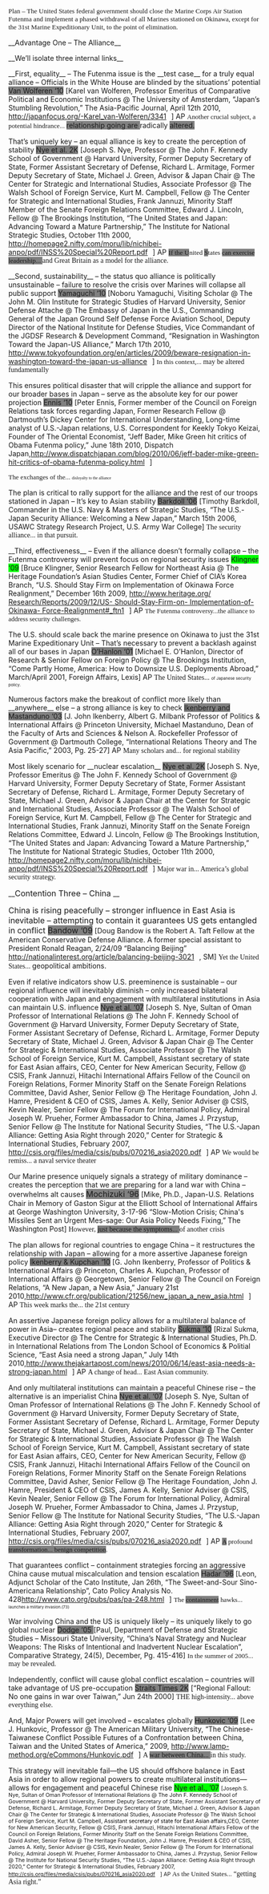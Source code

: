 <span style="font-family: 'Times New Roman',serif; font-size: 10pt;">Plan – The United States federal government should close the Marine Corps Air Station Futenma and implement a phased withdrawal of all Marines stationed on Okinawa, except for the 31st Marine Expeditionary Unit, to the point of elimination.</span>


__Advantage One – The Alliance__

__We’ll isolate three internal links__

__First, equality__ – The Futenma issue is the __test case__ for a truly equal alliance – Officials in the White House are blinded by the situations’ potential
<span style="background-attachment: initial; background-clip: initial; background-color: gray; background-image: initial; background-origin: initial;">Van Wolferen ‘10</span>
[Karel van Wolferen, Professor Emeritus of Comparative Political and Economic Institutions @ The University of Amsterdam, “Japan’s Stumbling Revolution,” The Asia-Pacific Journal, April 12th 2010, <span style="background-attachment: initial; background-clip: initial; background-color: initial; background-origin: initial; background-position: 100% 50%; background-repeat: no-repeat no-repeat; color: windowtext; padding-right: 10px; text-decoration: none;">[[http://japanfocus.org/-Karel_van-Wolferen/3341]]</span>] AP
<span style="font-family: 'Times New Roman',serif; font-size: 10pt;">Another crucial subject, a potential hindrance... </span><span style="background-attachment: initial; background-clip: initial; background-color: gray; background-image: initial; background-origin: initial;">relationship going are </span>radically <span style="background-attachment: initial; background-clip: initial; background-color: gray; background-image: initial; background-origin: initial;">altered.</span>


That’s uniquely key – an equal alliance is key to create the perception of stability
<span style="background-attachment: initial; background-clip: initial; background-color: gray; background-image: initial; background-origin: initial;">Nye et al. 2K</span>
[Joseph S. Nye, Professor @ The John F. Kennedy School of Government @ Harvard University, Former Deputy Secretary of State, Former Assistant Secretary of Defense, Richard L. Armitage, Former Deputy Secretary of State, Michael J. Green, Advisor & Japan Chair @ The Center for Strategic and International Studies, Associate Professor @ The Walsh School of Foreign Service, Kurt M. Campbell, Fellow @ The Center for Strategic and International Studies, Frank Jannuzi, Minority Staff Member of the Senate Foreign Relations Committee, Edward J. Lincoln, Fellow @ The Brookings Institution, “The United States and Japan: Advancing Toward a Mature Partnership,” The Institute for National Strategic Studies, October 11th 2000, <span style="background-attachment: initial; background-clip: initial; background-color: initial; background-origin: initial; background-position: 100% 50%; background-repeat: no-repeat no-repeat; color: windowtext; padding-right: 10px; text-decoration: none;">[[http://homepage2.nifty.com/moru/lib/nichibei-anpo/pdf/INSS%20Special%20Report.pdf]]</span>] AP
<span class="underline"><span style="background-attachment: initial; background-clip: initial; background-color: gray; background-image: initial; background-origin: initial; font-family: 'Times New Roman',serif; font-size: 10pt;">If the U</span></span><span style="font-family: 'Times New Roman',serif; font-size: 10pt;">nited <span class="underline"><span style="background-attachment: initial; background-clip: initial; background-color: gray; background-image: initial; background-origin: initial;">S</span>t</span>ates <span class="underline"><span style="background-attachment: initial; background-clip: initial; background-color: gray; background-image: initial; background-origin: initial;">can exercise leadership... </span></span></span><span style="font-family: 'Times New Roman',serif;">and Great Britain as a model for the alliance.</span>


__Second, sustainability__ – the status quo alliance is politically unsustainable – failure to resolve the crisis over Marines will collapse all public support
<span style="background-attachment: initial; background-clip: initial; background-color: gray; background-image: initial; background-origin: initial;">Yamaguchi ‘10</span>
[Noboru Yamaguchi, Visiting Scholar @ The John M. Olin Institute for Strategic Studies of Harvard University, Senior Defense Attache @ The Embassy of Japan in the U.S., Commanding General of the Japan Ground Self Defense Force Aviation School, Deputy Director of the National Institute for Defense Studies, Vice Commandant of the JGDSF Research & Development Command, “Resignation in Washington Toward the Japan-US Alliance,” March 17th 2010, <span style="background-attachment: initial; background-clip: initial; background-color: initial; background-origin: initial; background-position: 100% 50%; background-repeat: no-repeat no-repeat; color: windowtext; padding-right: 10px; text-decoration: none;">[[http://www.tokyofoundation.org/en/articles/2009/beware-resignation-in-washington-toward-the-japan-us-alliance]]</span>]
<span class="underline"><span style="font-family: 'Times New Roman',serif; font-size: 10pt;">In this context,... </span></span><span style="font-family: 'Times New Roman',serif;">may be altered fundamentally</span>


This ensures political disaster that will cripple the alliance and support for our broader bases in Japan – serve as the absolute key for our power projection
<span style="background-attachment: initial; background-clip: initial; background-color: gray; background-image: initial; background-origin: initial;">Ennis ‘10</span>
[Peter Ennis, Former member of the Council on Foreign Relations task forces regarding Japan, Former Research Fellow @ Dartmouth’s Dickey Center for International Understanding, Long-time analyst of U.S.-Japan relations, U.S. Correspondent for Keekly Tokyo Keizai, Founder of The Oriental Economist, “Jeff Bader, Mike Green hit critics of Obama Futenma policy,” June 18th 2010, Dispatch Japan,<span style="background-attachment: initial; background-clip: initial; background-color: initial; background-origin: initial; background-position: 100% 50%; background-repeat: no-repeat no-repeat; color: windowtext; padding-right: 10px; text-decoration: none;">[[http://www.dispatchjapan.com/blog/2010/06/jeff-bader-mike-green-hit-critics-of-obama-futenma-policy.html]]</span>]

<span style="font-family: 'Times New Roman',serif; font-size: 10pt;">The exchanges of the... </span><span style="font-family: 'Times New Roman',serif; font-size: 8px; line-height: 12px;">disloyalty to the alliance</span>

The plan is critical to rally support for the alliance and the rest of our troops stationed in Japan – It’s key to Asian stability
<span style="background-attachment: initial; background-clip: initial; background-color: gray; background-image: initial; background-origin: initial;">Barkdoll ‘06</span>
[Timothy Barkdoll, Commander in the U.S. Navy & Masters of Strategic Studies, “The U.S.-Japan Security Alliance: Welcoming a New Japan,” March 15th 2006, USAWC Strategy Research Project, U.S. Army War College]
<span style="font-family: 'Times New Roman',serif;">The security alliance... in that pursuit.</span>


__Third, effectiveness__ – Even if the alliance doesn’t formally collapse – the Futenma controversy will prevent focus on regional security issues
<span style="background-attachment: initial; background-clip: initial; background-color: lime; background-image: initial; background-origin: initial;">Klingner ‘09</span>
<span style="margin: 0px;">[Bruce Klingner, Senior Research Fellow for Northeast Asia @ The Heritage Foundation’s Asian Studies Center, Former Chief of CIA’s Korea Branch, “U.S. Should Stay Firm on Implementation of Okinawa Force Realignment,” December 16th 2009, <span style="background-attachment: initial; background-clip: initial; background-color: initial; background-origin: initial; background-position: 100% 50%; background-repeat: no-repeat no-repeat; color: #114170; padding-right: 10px;">[[@http://www.heritage.org/Research/Reports/2009/12/US-Should-Stay-Firm-on-Implementation-of-Okinawa-Force-Realignment#_ftn1|http://www.heritage.org/ Research/Reports/2009/12/US- Should-Stay-Firm-on- Implementation-of-Okinawa- Force-Realignment#_ftn1]]</span>] AP</span>
<span style="margin: 0px;"> <span style="font-family: 'Times New Roman',serif; font-size: 10pt;">The Futenma controversy...</span><span style="font-family: 'Times New Roman',serif; font-size: 13px;">the alliance to address security challenges.</span></span>


The U.S. should scale back the marine presence on Okinawa to just the 31st Marine Expeditionary Unit – That’s necessary to prevent a backlash against all of our bases in Japan
<span style="background-attachment: initial; background-clip: initial; background-color: gray; background-image: initial; background-origin: initial;">O’Hanlon ‘01</span>
[Michael E. O’Hanlon, Director of Research & Senior Fellow on Foreign Policy @ The Brookings Institution, “Come Partly Home, America: How to Downsize U.S. Deployments Abroad,” March/April 2001, Foreign Affairs, Lexis] AP
<span style="font-family: 'Times New Roman',serif;">The United States... </span><span style="font-size: 8px; line-height: 12px;">of Japanese security policy.</span>

Numerous factors make the breakout of conflict more likely than __anywhere__ else – a strong alliance is key to check
<span style="background-attachment: initial; background-clip: initial; background-color: gray; background-image: initial; background-origin: initial;">Ikenberry and Mastanduno ‘03</span>
[J. John Ikenberry, Albert G. Milbank Professor of Politics & International Affairs @ Princeton University, Michael Mastanduno, Dean of the Faculty of Arts and Sciences & Nelson A. Rockefeller Professor of Government @ Dartmouth College, “International Relations Theory and The Asia Pacific,” 2003, Pg. 25-27] AP
<span style="font-family: 'Times New Roman',serif;">Many scholars and... for regional stability</span>

Most likely scenario for __nuclear escalation__
<span style="background-attachment: initial; background-clip: initial; background-color: gray; background-image: initial; background-origin: initial;">Nye et al. 2K</span>
[Joseph S. Nye, Professor Emeritus @ The John F. Kennedy School of Government @ Harvard University, Former Deputy Secretary of State, Former Assistant Secretary of Defense, Richard L. Armitage, Former Deputy Secretary of State, Michael J. Green, Advisor & Japan Chair at the Center for Strategic and International Studies, Associate Professor @ The Walsh School of Foreign Service, Kurt M. Campbell, Fellow @ The Center for Strategic and International Studies, Frank Jannuzi, Minority Staff on the Senate Foreign Relations Committee, Edward J. Lincoln, Fellow @ The Brookings Institution, “The United States and Japan: Advancing Toward a Mature Partnership,” The Institute for National Strategic Studies, October 11th 2000, <span style="background-attachment: initial; background-clip: initial; background-color: initial; background-origin: initial; background-position: 100% 50%; background-repeat: no-repeat no-repeat; color: windowtext; padding-right: 10px; text-decoration: none;">[[http://homepage2.nifty.com/moru/lib/nichibei-anpo/pdf/INSS%20Special%20Report.pdf]]</span>]
<span style="font-family: 'Times New Roman',serif;">Major war in... America’s global security strategy.</span>

<span class="Heading2Char1">__<span style="font-size: 12pt;">Contention Three – China </span>__</span>

<span class="Heading2Char1"> <span style="font-size: 12pt;">China is rising peacefully – stronger influence in East Asia is inevitable – attempting to contain it guarantees US gets entangled in conflict </span></span>
<span class="Heading2Char1"> <span style="background-attachment: initial; background-clip: initial; background-color: gray; background-image: initial; background-origin: initial; font-size: 12pt;">Bandow ‘09</span></span>
<span class="cardChar">[Doug Bandow is the Robert A. Taft Fellow at the American Conservative Defense Alliance. A former special assistant to President Ronald Reagan, 2/24/09 “Balancing Beijing” <span style="background-attachment: initial; background-clip: initial; background-color: initial; background-origin: initial; background-position: 100% 50%; background-repeat: no-repeat no-repeat; padding-right: 10px;">[[http://nationalinterest.org/article/balancing-beijing-3021]]</span>, SM] </span>
<span style="font-family: 'Times New Roman',serif;">Yet the United States... </span>geopolitical ambitions.

Even if relative indicators show U.S. preeminence is sustainable – our regional influence will inevitably diminish – only increased bilateral cooperation with Japan and engagement with multilateral institutions in Asia can maintain U.S. influence
<span style="background-attachment: initial; background-clip: initial; background-color: gray; background-image: initial; background-origin: initial;">Nye et al. ‘07</span>
[Joseph S. Nye, Sultan of Oman Professor of International Relations @ The John F. Kennedy School of Government @ Harvard University, Former Deputy Secretary of State, Former Assistant Secretary of Defense, Richard L. Armitage, Former Deputy Secretary of State, Michael J. Green, Advisor & Japan Chair @ The Center for Strategic & International Studies, Associate Professor @ The Walsh School of Foreign Service, Kurt M. Campbell, Assistant secretary of state for East Asian affairs, CEO, Center for New American Security, Fellow @ CSIS, Frank Jannuzi, Hitachi International Affairs Fellow of the Council on Foreign Relations, Former Minority Staff on the Senate Foreign Relations Committee, David Asher, Senior Fellow @ The Heritage Foundation, John J. Hamre, President & CEO of CSIS, James A. Kelly, Senior Adviser @ CSIS, Kevin Nealer, Senior Fellow @ The Forum for International Policy, Admiral Joseph W. Prueher, Former Ambassador to China, James J. Przystup, Senior Fellow @ The Institute for National Security Studies, “The U.S.-Japan Alliance: Getting Asia Right through 2020,” Center for Strategic & International Studies, February 2007, <span style="background-attachment: initial; background-clip: initial; background-color: initial; background-origin: initial; background-position: 100% 50%; background-repeat: no-repeat no-repeat; color: windowtext; padding-right: 10px; text-decoration: none;">[[http://csis.org/files/media/csis/pubs/070216_asia2020.pdf]]</span>] AP
<span style="font-family: 'Times New Roman',serif;">We would be remiss... a naval service theater</span>

Our Marine presence uniquely signals a strategy of military dominance – creates the perception that we are preparing for a land war with China – overwhelms alt causes
<span class="Heading2Char1"><span style="background-attachment: initial; background-clip: initial; background-color: gray; background-image: initial; background-origin: initial; font-size: 12pt;">Mochizuki ‘96</span></span>
[Mike, Ph.D., Japan-U.S. Relations Chair in Memory of Gaston Sigur at the Elliott School of International Affairs at George Washington University, 3-17-96 “Slow-Motion Crisis; China's Missiles Sent an Urgent Mes-sage: Our Asia Policy Needs Fixing,” The Washington Post]
<span style="font-family: 'Times New Roman',serif;">However, <span class="underline"><span style="background-attachment: initial; background-clip: initial; background-color: gray; background-image: initial; background-origin: initial;">just because the symptoms... </span></span>of another crisis</span>

The plan allows for regional countries to engage China – it restructures the relationship with Japan – allowing for a more assertive Japanese foreign policy
<span style="background-attachment: initial; background-clip: initial; background-color: gray; background-image: initial; background-origin: initial;">Ikenberry & Kupchan ‘10</span>
[G. John Ikenberry, Professor of Politics & International Affairs @ Princeton, Charles A. Kupchan, Professor of International Affairs @ Georgetown, Senior Fellow @ The Council on Foreign Relations, “A New Japan, a New Asia,” January 21st 2010,<span style="background-attachment: initial; background-clip: initial; background-color: initial; background-origin: initial; background-position: 100% 50%; background-repeat: no-repeat no-repeat; color: windowtext; padding-right: 10px; text-decoration: none;">[[http://www.cfr.org/publication/21256/new_japan_a_new_asia.html]]</span>] AP
<span style="font-family: 'Times New Roman',serif;">This week marks the... the 21st century</span>

An assertive Japanese foreign policy allows for a multilateral balance of power in Asia– creates regional peace and stability
<span style="background-attachment: initial; background-clip: initial; background-color: gray; background-image: initial; background-origin: initial;">Sukma ‘10</span>
[Rizal Sukma, Executive Director @ The Centre for Strategic & International Studies, Ph.D. in International Relations from The London School of Economics & Politial Science, “East Asia need a strong Japan,” July 14th 2010,<span style="background-attachment: initial; background-clip: initial; background-color: initial; background-origin: initial; background-position: 100% 50%; background-repeat: no-repeat no-repeat; color: windowtext; padding-right: 10px; text-decoration: none;">[[http://www.thejakartapost.com/news/2010/06/14/east-asia-needs-a-strong-japan.html]]</span>] AP
<span style="font-family: 'Times New Roman',serif;">A change of head... East Asian community.</span>


And only multilateral institutions can maintain a peaceful Chinese rise – the alternative is an imperialist China
<span style="background-attachment: initial; background-clip: initial; background-color: gray; background-image: initial; background-origin: initial;">Nye et al. ‘07</span>
[Joseph S. Nye, Sultan of Oman Professor of International Relations @ The John F. Kennedy School of Government @ Harvard University, Former Deputy Secretary of State, Former Assistant Secretary of Defense, Richard L. Armitage, Former Deputy Secretary of State, Michael J. Green, Advisor & Japan Chair @ The Center for Strategic & International Studies, Associate Professor @ The Walsh School of Foreign Service, Kurt M. Campbell, Assistant secretary of state for East Asian affairs, CEO, Center for New American Security, Fellow @ CSIS, Frank Jannuzi, Hitachi International Affairs Fellow of the Council on Foreign Relations, Former Minority Staff on the Senate Foreign Relations Committee, David Asher, Senior Fellow @ The Heritage Foundation, John J. Hamre, President & CEO of CSIS, James A. Kelly, Senior Adviser @ CSIS, Kevin Nealer, Senior Fellow @ The Forum for International Policy, Admiral Joseph W. Prueher, Former Ambassador to China, James J. Przystup, Senior Fellow @ The Institute for National Security Studies, “The U.S.-Japan Alliance: Getting Asia Right through 2020,” Center for Strategic & International Studies, February 2007, <span style="background-attachment: initial; background-clip: initial; background-color: initial; background-origin: initial; background-position: 100% 50%; background-repeat: no-repeat no-repeat; color: windowtext; padding-right: 10px; text-decoration: none;">[[http://csis.org/files/media/csis/pubs/070216_asia2020.pdf]]</span>] AP
<span class="underline"><span style="background-attachment: initial; background-clip: initial; background-color: gray; background-image: initial; background-origin: initial; font-family: 'Times New Roman',serif; font-size: 10pt;">A</span><span style="font-family: 'Times New Roman',serif; font-size: 10pt;"> profound <span style="background-attachment: initial; background-clip: initial; background-color: gray; background-image: initial; background-origin: initial;">transformation... </span></span></span><span style="background-attachment: initial; background-clip: initial; background-color: gray; background-image: initial; background-origin: initial; font-family: 'Times New Roman',serif; font-size: 10pt;">benign competition</span><span style="font-family: 'Times New Roman',serif; font-size: 10pt;">.</span>


That guarantees conflict – containment strategies forcing an aggressive China cause mutual miscalculation and tension escalation
<span style="background-attachment: initial; background-clip: initial; background-color: gray; background-image: initial; background-origin: initial;">Hadar ‘96</span>
[Leon, Adjunct Scholar of the Cato Institute, Jan 26th, “The Sweet-and-Sour Sino-Americana Relationship”, Cato Policy Analysis No. 428<span style="background-attachment: initial; background-clip: initial; background-color: initial; background-origin: initial; background-position: 100% 50%; background-repeat: no-repeat no-repeat; color: windowtext; padding-right: 10px; text-decoration: none;">[[http://www.cato.org/pubs/pas/pa-248.html]]</span>]
<span class="underline"><span style="font-family: 'Times New Roman',serif; font-size: 10pt;">The <span style="background-attachment: initial; background-clip: initial; background-color: gray; background-image: initial; background-origin: initial;">containment</span> hawks... </span></span><span style="font-size: 8px; line-height: 12px;">launches a military invasion.(73)</span>

War involving China and the US is uniquely likely – its uniquely likely to go global nuclear
<span style="background-attachment: initial; background-clip: initial; background-color: gray; background-image: initial; background-origin: initial;">Dodge ‘05 </span>
[Paul, Department of Defense and Strategic Studies – Missouri State University, “China’s Naval Strategy and Nuclear Weapons: The Risks of Intentional and Inadvertent Nuclear Escalation”, Comparative Strategy, 24(5), December, Pg. 415-416]
<span class="underline"><span style="font-family: 'Times New Roman',serif; font-size: 10pt;"><span class="underline"><span style="font-family: 'Times New Roman',serif; font-size: 10pt;">In the summer of 2005... </span></span></span></span><span style="font-family: 'Times New Roman',serif;">may be revealed. </span>

Independently, conflict will cause global conflict escalation – countries will take advantage of US pre-occupation
<span style="background-attachment: initial; background-clip: initial; background-color: gray; background-image: initial; background-origin: initial;">Straits Times 2K</span>
[“Regional Fallout: No one gains in war over Taiwan,” Jun 24th 2000]
<span style="font-family: 'Times New Roman',serif;">THE high-intensity... above everything else.</span>

And, Major Powers will get involved – escalates globally
<span style="background-attachment: initial; background-clip: initial; background-color: gray; background-image: initial; background-origin: initial;">Hunkovic ‘09</span>
[Lee J. Hunkovic, Professor @ The American Military University, “The Chinese-Taiwanese Conflict
Possible Futures of a Confrontation between China, Taiwan and the United States of America,” 2009, <span style="background-attachment: initial; background-clip: initial; background-color: initial; background-origin: initial; background-position: 100% 50%; background-repeat: no-repeat no-repeat; color: windowtext; padding-right: 10px; text-decoration: none;">[[http://www.lamp-method.org/eCommons/Hunkovic.pdf]]</span>]
<span style="font-family: 'Times New Roman',serif;">A <span style="background-attachment: initial; background-clip: initial; background-color: gray; background-image: initial; background-origin: initial;">war between China... </span>in this study.</span>

This strategy will inevitable fail—the US should offshore balance in East Asia in order to allow regional powers to create multilateral institutions—allows for engagement and peaceful Chinese rise
<span style="background-attachment: initial; background-clip: initial; background-color: lime; background-image: initial; background-origin: initial;">Nye et al., ’07</span>
<span style="font-size: 8pt;">[Joseph S. Nye, Sultan of Oman Professor of International Relations @ The John F. Kennedy School of Government @ Harvard University, Former Deputy Secretary of State, Former Assistant Secretary of Defense, Richard L. Armitage, Former Deputy Secretary of State, Michael J. Green, Advisor & Japan Chair @ The Center for Strategic & International Studies, Associate Professor @ The Walsh School of Foreign Service, Kurt M. Campbell, A<span style="color: black;">ssistant secretary of state for East Asian affairs,</span>CEO, Center for New American Security, Fellow @ CSIS, Frank Jannuzi, Hitachi International Affairs Fellow of the Council on Foreign Relations, Former Minority Staff on the Senate Foreign Relations Committee, David Asher, Senior Fellow @ The Heritage Foundation, John J. Hamre, President & CEO of CSIS, James A. Kelly, Senior Adviser @ CSIS, Kevin Nealer, Senior Fellow @ The Forum for International Policy, Admiral Joseph W. Prueher, Former Ambassador to China, James J. Przystup, Senior Fellow @ The Institute for National Security Studies, “The U.S.-Japan Alliance: Getting Asia Right through 2020,” Center for Strategic & International Studies, February 2007, </span><span style="background-attachment: initial; background-clip: initial; background-color: initial; background-origin: initial; background-position: 100% 50%; background-repeat: no-repeat no-repeat; color: windowtext; font-size: 8pt; padding-right: 10px; text-decoration: none;">[[http://csis.org/files/media/csis/pubs/070216_asia2020.pdf]]</span><span style="font-size: 8pt;">] AP </span>
<span style="font-family: 'Times New Roman',serif;"><span style="font-family: arial,helvetica,sans-serif;"><span class="underline"><span style="font-family: 'Times New Roman',serif; font-size: 10pt;">As the U</span></span><span style="font-family: 'Times New Roman',serif; font-size: 10pt;">nited <span class="underline">S</span>tates... </span></span>“getting Asia right.”</span>